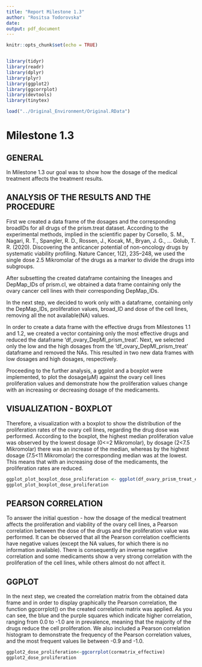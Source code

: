 ```yaml
---
title: "Report Milestone 1.3"
author: "Rositsa Todorovska"
date: 
output: pdf_document
---
```


```r
knitr::opts_chunk$set(echo = TRUE)


library(tidyr)
library(readr)
library(dplyr)
library(plyr)
library(ggplot2)
library(ggcorrplot)
library(devtools)
library(tinytex)

```

```r
load("../Original_Environment/Original.RData")
```

# Milestone 1.3 

## GENERAL

In Milestone 1.3 our goal was to show how the dosage of the medical treatment affects the treatment results.

## ANALYSIS OF THE RESULTS AND THE PROCEDURE

First we created a data frame of the dosages and the corresponding broadIDs for all drugs of the prism.treat dataset.
According to the experimental methods, implied in the scientific paper by Corsello, S. M., Nagari, R. T., Spangler, R. D., Rossen, J., Kocak, M., Bryan, J. G., … Golub, T. R. (2020). Discovering the anticancer potential of non-oncology drugs by systematic viability profiling. Nature Cancer, 1(2), 235–248, we used the single dose 2.5 Mikromolar of the drugs as a marker to divide the drugs into subgroups.

After subsetting the created dataframe containing the lineages and DepMap_IDs of prism.cl, we obtained a data frame containing only the ovary cancer cell lines with their corresponding DepMap_IDs.

In the next step, we decided to work only with a dataframe, containing only the DepMap_IDs, proliferation values, broad_ID and dose of the cell lines, removing all the not available(NA) values.

In order to create a data frame with the effective drugs from Milestones 1.1 and 1.2,  we created a vector containing only the most effective drugs and reduced the dataframe 'df_ovary_DepMI_prism_treat'. Next, we selected only the low and the high dosages from the 'df_ovary_DepMI_prism_treat' dataframe and removed the NAs. This resulted in two new data frames with low dosages and high dosages, respectively. 


Proceeding to the further analysis, a ggplot and a boxplot were implemented, to plot the dosage(µM) against the ovary cell lines proliferation values and demonstrate how the proliferation values change with an increasing or decreasing dosage of the medicaments. 


## VISUALIZATION - BOXPLOT

Therefore, a visualization with a boxplot to show the distribution of the proliferation rates of the ovary cell lines, regarding the drug dose was performed. According to the boxplot, the highest median proliferation value was observed by the lowest dosage (0<=2 Mikromolar), by dosage (2<7.5 Mikromolar) there was an increase of the median, whereas by the highest dosage  (7.5<11 Mikromolar) the corresponding median was at the lowest. This means that with an increasing dose of the medicaments, the proliferation rates are reduced.

```r

ggplot_plot_boxplot_dose_proliferation <- ggplot(df_ovary_prism_treat_effective_long, aes(x=dose_high_low, y=proliferationvalues)) + geom_boxplot(outlier.shape=8, aes(fill=dose_high_low))+labs(title="Plot of proliferation value per dose",x="Dose (Mikromolar)", y = "Proliferation value")
ggplot_plot_boxplot_dose_proliferation

```


## PEARSON CORRELATION

To answer the initial question - how the dosage of the medical treatment affects the proliferation and viability of the ovary cell lines, a Pearson correlation between the dose of the drugs and the proliferation value was performed. It can be observed that all the Pearson correlation coefficients have negative values (except the NA values, for which there is no information available).
There is consequently an inverse negative correlation and some medicaments show a very strong correlation with the proliferation of the cell lines, while others almost do not affect it.

## GGPLOT

In the next step, we created the correlation matrix from the obtained data frame and 
in order to display graphically the Pearson correlation, the function ggcorrplot() on the created correlation matrix was applied. As you can see, the blue and the purple squares which indicate higher correlation, ranging from 0.0 to -1.0 are in prevalence, meaning that the majority of the drugs reduce the cell proliferation. We also included a Pearson correlation histogram to demonstrate the frequency of the Pearson correlation values, and the most frequent values lie between -0.9 and -1.0.

```r

ggplot2_dose_proliferation<-ggcorrplot(cormatrix_effective)
ggplot2_dose_proliferation

```

